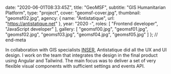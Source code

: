 
  date: "2020-06-01T08:33:45Z",
  title: "GeoMSF",
  subtitle: "GIS Humanitarian Platform",
  type: "project",
  cover: "geomsf-cover.jpg",
  thumbnail: "geomsf02.jpg",
  agency: {
    name: "Antistatique",
    url: "https://antistatique.net"
  },
  year: "2020 -",
  roles: [
    "Frontend developer",
    "JavaScript developer"
  ],
  gallery: [
    "geomsf00.jpg",
    "geomsf01.jpg",
    "geomsf02.jpg",
    "geomsf03.jpg",
    "geomsf04.jpg",
    "geomsf05.jpg"
  ]
}; // end-meta

In collaboration with GIS specialists [INSER](https://www.inser.ch/), Antistatique did all the UX and UI design. I work on the team that integrates the design in the final product using Angular and Tailwind. The main focus was to deliver a set of very flexible visual components with sufficient settings and events API.

